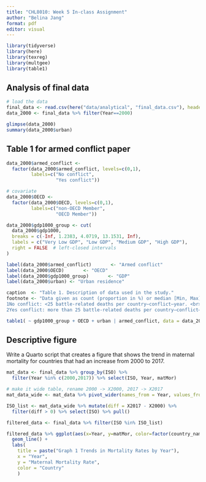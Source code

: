 ```yaml
---
title: "CHL8010: Week 5 In-class Assignment"
author: "Belina Jang"
format: pdf
editor: visual
---
```


```r
library(tidyverse)
library(here)
library(texreg)
library(multgee)
library(table1)
```

## Analysis of final data

```r
# load the data
final_data <- read.csv(here("data/analytical", "final_data.csv"), header = TRUE)
data_2000 <- final_data %>% filter(Year==2000)
```

```r
glimpse(data_2000)
summary(data_2000$urban)
```

## Table 1 for armed conflict paper
```R
data_2000$armed_conflict <- 
  factor(data_2000$armed_conflict, levels=c(0,1),
         labels=c("No conflict", 
                  "Yes conflict"))

# covariate
data_2000$OECD <- 
  factor(data_2000$OECD, levels=c(0,1),
         labels=c("non-OECD Member", 
                  "OECD Member"))

data_2000$gdp1000_group <- cut(
  data_2000$gdp1000, 
  breaks = c(-Inf, 1.2383, 4.0719, 13.1531, Inf),
  labels = c("Very Low GDP", "Low GDP", "Medium GDP", "High GDP"),
  right = FALSE  # left-closed intervals
)

label(data_2000$armed_conflict)       <- "Armed conflict"
label(data_2000$OECD)       <- "OECD"
label(data_2000$gdp1000_group)       <- "GDP"
label(data_2000$urban) <- "Urban residence"

```

```r
caption  <- "Table 1. Description of data used in the study."
footnote <- "Data given as count (proportion in %) or median [Min, Max]. <br>
1No conflict: <25 battle-related deaths per country–conflict–year. <br>
2Yes conflict: more than 25 battle-related deaths per country–conflict–year."

table1( ~ gdp1000_group + OECD + urban | armed_conflict, data = data_2000,overall=c(Right="Total"), caption=caption, footnote=footnote)
```

## Descriptive figure
Write a Quarto script that creates a figure that shows the trend in maternal mortality
for countries that had an increase from 2000 to 2017.
```r
mat_data <- final_data %>% group_by(ISO) %>%
  filter(Year %in% c(2000,2017)) %>% select(ISO, Year, matMor)

# make it wide table, rename 2000 -> X2000, 2017 -> X2017
mat_data_wide <- mat_data %>% pivot_wider(names_from = Year, values_from = matMor) %>% rename(X2000 = `2000`, X2017 = `2017`)

ISO_list <- mat_data_wide %>% mutate(diff = X2017 - X2000) %>%
  filter(diff > 0) %>% select(ISO) %>% pull()
```

```r
filtered_data <- final_data %>% filter(ISO %in% ISO_list)

filtered_data %>% ggplot(aes(x=Year, y=matMor, color=factor(country_name))) +
  geom_line() +
  labs(
    title = paste("Graph 1 Trends in Mortality Rates by Year"),
    x = "Year",
    y = "Maternal Mortality Rate",
    color = "Country"
    )
```
